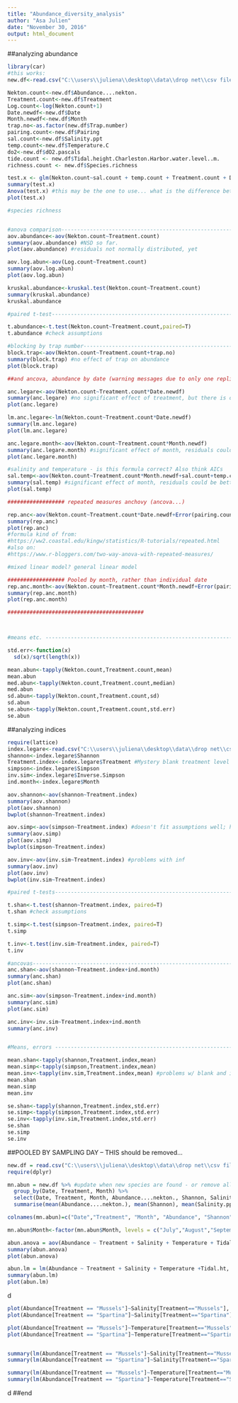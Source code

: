 ```yaml
---
title: "Abundance_diversity_analysis"
author: "Asa Julien"
date: "November 30, 2016"
output: html_document
---
```

##analyzing abundance
```r
library(car)
#this works:
new.df<-read.csv("C:\\users\\juliena\\desktop\\data\\drop net\\csv files\\Diversity_abundance.csv")

Nekton.count<-new.df$Abundance....nekton.
Treatment.count<-new.df$Treatment
Log.count<-log(Nekton.count+1)
Date.newdf<-new.df$Date
Month.newdf<-new.df$Month
trap.no<-as.factor(new.df$Trap.number)
pairing.count<-new.df$Pairing
sal.count<-new.df$Salinity.ppt
temp.count<-new.df$Temperature.C
do2<-new.df$dO2.pascals
tide.count <- new.df$Tidal.height.Charleston.Harbor.water.level..m.
richness.count <- new.df$Species.richness

test.x <- glm(Nekton.count~sal.count + temp.count + Treatment.count + Date.newdf + Treatment.count:Date.newdf) #Is this correct? Order matters for the aov function... log transformation +1 helps with residuals
summary(test.x)
Anova(test.x) #this may be the one to use... what is the difference between type i/ii/iii ss?
plot(test.x)

#species richness


#anova comparison---------------------------------------------------------------------
aov.abundance<-aov(Nekton.count~Treatment.count)
summary(aov.abundance) #NSD so far.
plot(aov.abundance) #residuals not normally distributed, yet

aov.log.abun<-aov(Log.count~Treatment.count)
summary(aov.log.abun)
plot(aov.log.abun) 

kruskal.abundance<-kruskal.test(Nekton.count~Treatment.count)
summary(kruskal.abundance)
kruskal.abundance

#paired t-test------------------------------------------------------------------------

t.abundance<-t.test(Nekton.count~Treatment.count,paired=T)
t.abundance #check assumptions

#blocking by trap number--------------------------------------------------------------
block.trap<-aov(Nekton.count~Treatment.count+trap.no)
summary(block.trap) #no effect of trap on abundance
plot(block.trap)

##and ancova, abundance by date (warning messages due to only one replicate in July) ------------------------------------------------------

anc.legare<-aov(Nekton.count~Treatment.count*Date.newdf)
summary(anc.legare) #no significant effect of treatment, but there is of date. Keep an eye on those residuals.
plot(anc.legare)

lm.anc.legare<-lm(Nekton.count~Treatment.count*Date.newdf)
summary(lm.anc.legare)
plot(lm.anc.legare)

anc.legare.month<-aov(Nekton.count~Treatment.count*Month.newdf)
summary(anc.legare.month) #significant effect of month, residuals could be better.
plot(anc.legare.month)

#salinity and temperature - is this formula correct? Also think AICs
sal.temp<-aov(Nekton.count~Treatment.count*Month.newdf+sal.count+temp.count+tide.count)
summary(sal.temp) #significant effect of month, residuals could be better.
plot(sal.temp)

################## repeated measures anchovy (ancova...)

rep.anc<-aov(Nekton.count~Treatment.count*Date.newdf+Error(pairing.count/Treatment.count)) #or should just Error(pairing.count) be used?
summary(rep.anc)
plot(rep.anc)
#formula kind of from: 
#https://ww2.coastal.edu/kingw/statistics/R-tutorials/repeated.html
#also on:
#https://www.r-bloggers.com/two-way-anova-with-repeated-measures/

#mixed linear model? general linear model

################## Pooled by month, rather than individual date
rep.anc.month<-aov(Nekton.count~Treatment.count*Month.newdf+Error(pairing.count/Treatment.count)) #or should just Error(pairing.count) be used?
summary(rep.anc.month)
plot(rep.anc.month)

###########################################



#means etc. --------------------------------------------------------------------------

std.err<-function(x)
  sd(x)/sqrt(length(x))

mean.abun<-tapply(Nekton.count,Treatment.count,mean)
mean.abun
med.abun<-tapply(Nekton.count,Treatment.count,median)
med.abun
sd.abun<-tapply(Nekton.count,Treatment.count,sd)
sd.abun
se.abun<-tapply(Nekton.count,Treatment.count,std.err)
se.abun
```

##analyzing indices
```r
require(lattice)
index.legare<-read.csv("C:\\users\\juliena\\desktop\\data\\drop net\\csv files\\Diversity_abundance.csv") #same file as new.df, be careful
shannon<-index.legare$Shannon
Treatment.index<-index.legare$Treatment #Mystery blank treatment level - get rid of this!
simpson<-index.legare$Simpson
inv.sim<-index.legare$Inverse.Simpson
ind.month<-index.legare$Month

aov.shannon<-aov(shannon~Treatment.index)
summary(aov.shannon)
plot(aov.shannon)
bwplot(shannon~Treatment.index)

aov.simp<-aov(simpson~Treatment.index) #doesn't fit assumptions well; heteroscedastic
summary(aov.simp)
plot(aov.simp)
bwplot(simpson~Treatment.index)

aov.inv<-aov(inv.sim~Treatment.index) #problems with inf
summary(aov.inv)
plot(aov.inv)
bwplot(inv.sim~Treatment.index)

#paired t-tests-----------------------------------------------------------------------

t.shan<-t.test(shannon~Treatment.index, paired=T)
t.shan #check assumptions

t.simp<-t.test(simpson~Treatment.index, paired=T)
t.simp

t.inv<-t.test(inv.sim~Treatment.index, paired=T)
t.inv

#ancovas---------------------------------------------------------------------
anc.shan<-aov(shannon~Treatment.index+ind.month)
summary(anc.shan)
plot(anc.shan)

anc.sim<-aov(simpson~Treatment.index+ind.month)
summary(anc.sim)
plot(anc.sim)

anc.inv<-inv.sim~Treatment.index+ind.month
summary(anc.inv)


#Means, errors --------------------------------------------------------------

mean.shan<-tapply(shannon,Treatment.index,mean)
mean.simp<-tapply(simpson,Treatment.index,mean)
mean.inv<-tapply(inv.sim,Treatment.index,mean) #problems w/ blank and infinity
mean.shan
mean.simp
mean.inv

se.shan<-tapply(shannon,Treatment.index,std.err)
se.simp<-tapply(simpson,Treatment.index,std.err)
se.inv<-tapply(inv.sim,Treatment.index,std.err)
se.shan
se.simp
se.inv


```

##POOLED BY SAMPLING DAY -- THIS should be removed...
```r
new.df = read.csv("C:\\users\\juliena\\desktop\\data\\drop net\\csv files\\diversity_abundance.csv")
require(dplyr)

mn.abun = new.df %>% #update when new species are found - or remove all species, I don't like this
  group_by(Date, Treatment, Month) %>%
  select(Date, Treatment, Month, Abundance....nekton., Shannon, Salinity.ppt, Temperature.C, Tidal.height.Charleston.Harbor.water.level..m., Simpson, Species.richness, dO2.mg.L) %>%
  summarise(mean(Abundance....nekton.), mean(Shannon), mean(Salinity.ppt), mean(Temperature.C), mean(Tidal.height.Charleston.Harbor.water.level..m.), mean(Simpson), mean(Species.richness), mean(dO2.mg.L))

colnames(mn.abun)=c("Date","Treatment", "Month", "Abundance", "Shannon", "Salinity", "Temperature","Tidal.ht", "Simpson", "Species richness", "dO2")

mn.abun$Month<-factor(mn.abun$Month, levels = c("July","August","September","October","November","December", "January")) #Ordering the months

abun.anova = aov(Abundance ~ Treatment + Salinity + Temperature + Tidal.ht, data = mn.abun) #WHAT ABOUT SAMPLING DAY
summary(abun.anova)
plot(abun.anova)

abun.lm = lm(Abundance ~ Treatment + Salinity + Temperature +Tidal.ht, data = mn.abun)
summary(abun.lm)
plot(abun.lm)


```

d

```r
plot(Abundance[Treatment == "Mussels"]~Salinity[Treatment=="Mussels"], data = mn.abun)
plot(Abundance[Treatment == "Spartina"]~Salinity[Treatment=="Spartina"], data = mn.abun)

plot(Abundance[Treatment == "Mussels"]~Temperature[Treatment=="Mussels"], data = mn.abun)
plot(Abundance[Treatment == "Spartina"]~Temperature[Treatment=="Spartina"], data = mn.abun)


summary(lm(Abundance[Treatment == "Mussels"]~Salinity[Treatment=="Mussels"], data = mn.abun))
summary(lm(Abundance[Treatment == "Spartina"]~Salinity[Treatment=="Spartina"], data = mn.abun))

summary(lm(Abundance[Treatment == "Mussels"]~Temperature[Treatment=="Mussels"], data = mn.abun))
summary(lm(Abundance[Treatment == "Spartina"]~Temperature[Treatment=="Spartina"], data = mn.abun))
```

d
##end
